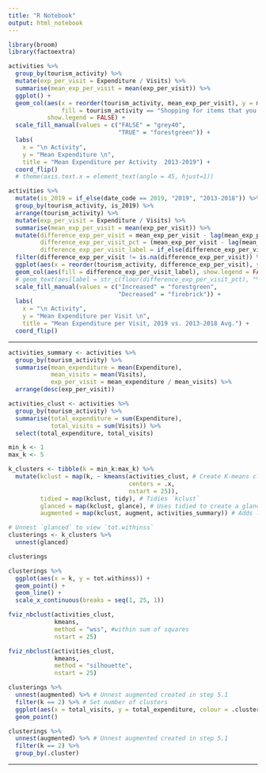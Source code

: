 ```yaml
---
title: "R Notebook"
output: html_notebook
---
```


```r
library(broom)
library(factoextra)
```


```r
activities %>%
  group_by(tourism_activity) %>%
  mutate(exp_per_visit = Expenditure / Visits) %>% 
  summarise(mean_exp_per_visit = mean(exp_per_visit)) %>% 
  ggplot() +
  geom_col(aes(x = reorder(tourism_activity, mean_exp_per_visit), y = mean_exp_per_visit,
               fill = tourism_activity == "Shopping for items that you do not regularly buy"),
           show.legend = FALSE) +
  scale_fill_manual(values = c("FALSE" = "grey40",
                               "TRUE" = "forestgreen")) +
  labs(
    x = "\n Activity",
    y = "Mean Expenditure \n",
    title = "Mean Expenditure per Activity  2013-2019") +
  coord_flip()
  # theme(axis.text.x = element_text(angle = 45, hjust=1))
```

```r
activities %>% 
  mutate(is_2019 = if_else(date_code == 2019, "2019", "2013-2018")) %>% 
  group_by(tourism_activity, is_2019) %>%
  arrange(tourism_activity) %>% 
  mutate(exp_per_visit = Expenditure / Visits) %>% 
  summarise(mean_exp_per_visit = mean(exp_per_visit)) %>% 
  mutate(difference_exp_per_visit = mean_exp_per_visit - lag(mean_exp_per_visit),
         difference_exp_per_visit_pct = (mean_exp_per_visit - lag(mean_exp_per_visit)) / lag(mean_exp_per_visit) * 100,
         difference_exp_per_visit_label = if_else(difference_exp_per_visit > 0, "Increased", "Decreased")) %>% 
  filter(difference_exp_per_visit != is.na(difference_exp_per_visit)) %>% 
  ggplot(aes(x = reorder(tourism_activity, difference_exp_per_visit), y = difference_exp_per_visit)) +
  geom_col(aes(fill = difference_exp_per_visit_label), show.legend = FALSE) +
  # geom_text(aes(label = str_c(floor(difference_exp_per_visit_pct), "%"), vjust = -0.5)) +
  scale_fill_manual(values = c("Increased" = "forestgreen",
                               "Decreased" = "firebrick")) +
  labs(
    x = "\n Activity",
    y = "Mean Expenditure per Visit \n",
    title = "Mean Expenditure per Visit, 2019 vs. 2013-2018 Avg.") +
  coord_flip()
```









-----------







```r
activities_summary <- activities %>%
  group_by(tourism_activity) %>% 
  summarise(mean_expenditure = mean(Expenditure),
            mean_visits = mean(Visits),
            exp_per_visit = mean_expenditure / mean_visits) %>% 
  arrange(desc(exp_per_visit))
```

```r
activities_clust <- activities %>%
  group_by(tourism_activity) %>% 
  summarise(total_expenditure = sum(Expenditure),
            total_visits = sum(Visits)) %>% 
  select(total_expenditure, total_visits)
```



```r
min_k <- 1
max_k <- 5

k_clusters <- tibble(k = min_k:max_k) %>% 
  mutate(kclust = map(k, ~ kmeans(activities_clust, # Create K-means cluster beteen 1-25 clusters.
                                  centers = .x,
                                  nstart = 25)),
         tidied = map(kclust, tidy), # Tidies `kclust`
         glanced = map(kclust, glance), # Uses tidied to create a glance
         augmented = map(kclust, augment, activities_summary)) # Adds labels

# Unnest `glanced` to view `tot.withinss`
clusterings <- k_clusters %>% 
  unnest(glanced)

clusterings
```

```r
clusterings %>% 
  ggplot(aes(x = k, y = tot.withinss)) +
  geom_point() +
  geom_line() +
  scale_x_continuous(breaks = seq(1, 25, 1))
```

```r
fviz_nbclust(activities_clust,
             kmeans,
             method = "wss", #within sum of squares
             nstart = 25)
```

```r
fviz_nbclust(activities_clust,
             kmeans,
             method = "silhouette",
             nstart = 25)
```


```r
clusterings %>% 
  unnest(augmented) %>% # Unnest augmented created in step 5.1
  filter(k == 2) %>% # Set number of clusters
  ggplot(aes(x = total_visits, y = total_expenditure, colour = .cluster)) +
  geom_point()
```

```r
clusterings %>% 
  unnest(augmented) %>% # Unnest augmented created in step 5.1
  filter(k == 2) %>% 
  group_by(.cluster)
```


-----------------------------------------------------------


